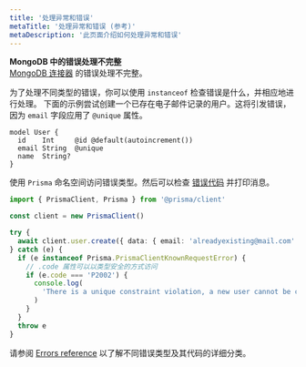 ```yaml
---
title: '处理异常和错误'
metaTitle: '处理异常和错误 (参考)'
metaDescription: '此页面介绍如何处理异常和错误'
---
```


<TopBlock>

<Admonition type="warning">

**MongoDB 中的错误处理不完整** <br />
[MongoDB 连接器](../../database-connectors/mongodb) 的错误处理不完整。

</Admonition>

为了处理不同类型的错误，你可以使用 `instanceof` 检查错误是什么，并相应地进行处理。
下面的示例尝试创建一个已存在电子邮件记录的用户。这将引发错误，因为 `email` 字段应用了 `@unique` 属性。

```prisma file=schema.prisma
model User {
  id    Int     @id @default(autoincrement())
  email String  @unique
  name  String?
}
```

使用 `Prisma` 命名空间访问错误类型。然后可以检查 [错误代码](../../../reference/api-reference/error-reference#error-codes) 并打印消息。

```ts
import { PrismaClient, Prisma } from '@prisma/client'

const client = new PrismaClient()

try {
  await client.user.create({ data: { email: 'alreadyexisting@mail.com' } })
} catch (e) {
  if (e instanceof Prisma.PrismaClientKnownRequestError) {
    // .code 属性可以以类型安全的方式访问
    if (e.code === 'P2002') {
      console.log(
        'There is a unique constraint violation, a new user cannot be created with this email'
      )
    }
  }
  throw e
}
```

请参阅 [Errors reference](../../../reference/api-reference/error-reference) 以了解不同错误类型及其代码的详细分类。

</TopBlock>
